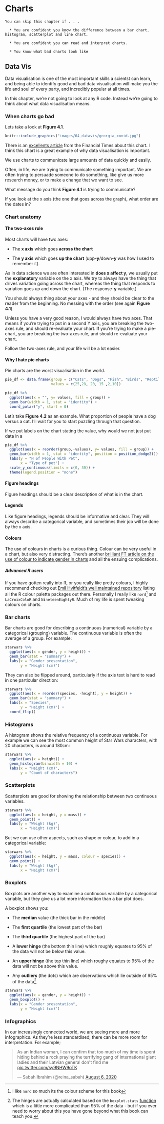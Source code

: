 # Charts {#charts}

```block

You can skip this chapter if . . . 

  * You are confident you know the difference between a bar chart, histogram, scatterplot and line chart. 
  
  * You are confident you can read and interpret charts.
  
  * You know what bad charts look like

```


## Data Vis {#datavis}

Data visualisation is one of the most important skills a scientst can learn, and being able to identify good and bad data visualisation will make you the life and soul of every party, and incredibly popular at all times.

In this chapter, we're not going to look at any R code. Instead we're going to think about what data visualisation means. 


### When charts go bad {#vis_bad}

Lets take a look at **Figure 4.1**. 

```r

knitr::include_graphics("images/04_datavis/georgia_covid.jpg")

```

There is an [excellents article](https://ftalphaville.ft.com/2020/05/18/1589795135000/When-axes-get-truly-evil/) from the Financial Times about this chart. I think this chart is a great example of why data visualisation is important. 

We use charts to communicate large amounts of data quickly and easily.

Often, in life, we are trying to communicate something important. We are often trying to persuade someone to do something, like give us more research money, or to make a change that we want to see. 

What message do you think **Figure 4.1** is trying to communicate? 

If you look at the x axis (the one that goes across the graph), what order are the dates in?


### Chart anatomy {#vis_anatomy}
#### The two-axes rule
Most charts will have two axes:

  * The **x axis** which goes **across the chart**
  
  * The **y axis** which goes **up the chart** (upp-**y**/down-**y** was how I used to remember it).
  

As in data science we are often interested in **does x affect y**, we usually put the **explanatory** variable on the x axis. We try to always have the thing that drives variation going across the chart, whereas the thing that responds to variation goes up and down the chart. (The response-**y** variable.)

You should always thing about your axes - and they should be clear to the reader from the beginning. No messing with the order (see again **Figure 4.1**).

Unless you have a very good reason, I would always have two axes. That means if you're trying to put in a second Y axis, you are breaking the two-axes rule, and should re-evaluate your chart. If you're trying to make a pie-chart, you are breaking the two-axes rule, and should re-evaluate your chart. 

Follow the two-axes rule, and your life will be a lot easier. 

#### Why I hate pie charts
Pie charts are the worst visualisation in the world. 

```r

pie_df <- data.frame(group = c("Cats", "Dogs", "Fish", "Birds", "Reptiles", "Rabbits"),
                     values = c(25,28, 20, 15 ,2,10))

pie_df %>% 
  ggplot(aes(x = "", y= values, fill = group)) +
  geom_bar(width = 1, stat = "identity") +
  coord_polar("y", start = 0)

```

Let's take **Figure 4.2** as an example. What proportion of people have a dog versus a cat. I'll wait for you to start puzzling through that question. 

If we put labels on the chart stating the value, why would we not just put data in a 



```r


pie_df %>% 
  ggplot(aes(x = reorder(group,-values), y= values, fill = group)) +
  geom_bar(width = 1, stat = "identity", position = position_dodge2()) +
  labs(y = "N of People With Pet",
       x = "Type of pet") +
  scale_y_continuous(limits = c(0, 30)) +
  theme(legend.position = "none")

```


#### Figure headings
Figure headings should be a clear description of what is in the chart. 

#### Legends
Like figure headings, legends should be informative and clear. They will always describe a categorical variable, and sometimes their job will be done by the x axis. 


#### Colours
The use of colours in charts is a curious thing. Colour can be very useful in a chart, but also very distracting. There's another [brilliant FT article on the use of colour to indicate gender in charts](https://www.ft.com/content/c4b7d8be-2eb0-11e8-9b4b-bc4b9f08f381) and all the ensuing complications. 


##### Advanced R users
If you have gotten really into R, or you really like pretty colours, I highly recommend checking out [Emil Hvitfeldt's well maintained repository](https://github.com/EmilHvitfeldt/r-color-palettes) listing all the R colour palette packages out there. Personally I really like `nord`^[I like `nord` so much its the colour scheme for this book] and `LaCroixColoR` and `NineteenEightyR`. Much of my life is spent tweaking colours on charts.



### Bar charts {#vis_bar}
Bar charts are good for describing a continuous (numerical) variable by a categorical (grouping) variable. The continuous variable is often the average of a group. For example:


```r


starwars %>% 
  ggplot(aes(x = gender, y = height)) +
  geom_bar(stat = "summary") +
  labs(x = "Gender presentation",
       y = "Height (cm)")

```

They can also be flipped around, particularly if the axis text is hard to read in one particular direction:

```r


starwars %>% 
  ggplot(aes(x = reorder(species, -height), y = height)) +
  geom_bar(stat = "summary") +
  labs(x = "Species",
       y = "Height (cm)") +
  coord_flip()

```



### Histograms {#vis_hist}
A histogram shows the relative frequency of a continuous variable. For example we can see the most common height of Star Wars characters, with 20 characters, is around 180cm:

```r


starwars %>% 
  ggplot(aes(x = height)) +
  geom_histogram(binwidth = 10) +
  labs(x = "Height (cm)",
       y = "Count of characters")

```

### Scatterplots {#vis_scatter}
Scatterplots are good for showing the relationship between two continuous variables. 

```r


starwars %>% 
  ggplot(aes(x = height, y = mass)) +
  geom_point() +
  labs(y = "Weight (kg)",
       x = "Height (cm)")

```

But we can use other aspects, such as shape or colour, to add in a categorical variable:



```r


starwars %>% 
  ggplot(aes(x = height, y = mass, colour = species)) +
  geom_point() +
  labs(y = "Weight (kg)",
       x = "Height (cm)")

```


### Boxplots {#vis_box}

Boxplots are another way to examine a continuous variable by a categorical variable, but they give us a lot more information than a bar plot does. 

A boxplot shows you:

  * The **median** value (the thick bar in the middle)
  
  * The **first quartile** (the lowest part of the bar)
  
  * The **third quartile** (the highest part of the bar)
  
  * A **lower hinge** (the bottom thin line) which roughly equates to 95% of the data will not be below this value. 
  
  * An **upper hinge** (the top thin line) which roughy equates to 95% of the data will not be above this value. 
  
  * Any **outliers** (the dots) which are observations which lie outside of 95% of the data^[The hinges are actually calculated based on the `boxplot.stats` [function](https://www.rdocumentation.org/packages/grDevices/versions/3.6.2/topics/boxplot.stats) which is a little more complicated than 95% of the data - but if you ever need to worry about this you have gone beyond what this book can teach you.]

```r


starwars %>% 
  ggplot(aes(x = gender, y = height)) +
  geom_boxplot() +
  labs(x = "Gender presentation",
       y = "Height (cm)")

```

### Infographics {#vis_infographic}

In our increasingly connected world, we are seeing more and more infographics. As they're less standardised, there can be more room for interpretation. For example;



<blockquote class="twitter-tweet"><p lang="en" dir="ltr">As an Indian woman, I can confirm that too much of my time is spent hiding behind a rock praying the terrifying gang of international giant ladies and their Latvian general don&#39;t find me <a href="https://t.co/sy9NHW9oTK">pic.twitter.com/sy9NHW9oTK</a></p>&mdash; Sabah Ibrahim (@reina_sabah) <a href="https://twitter.com/reina_sabah/status/1291509085855260672?ref_src=twsrc%5Etfw">August 6, 2020</a></blockquote> <script async src="https://platform.twitter.com/widgets.js" charset="utf-8"></script>

